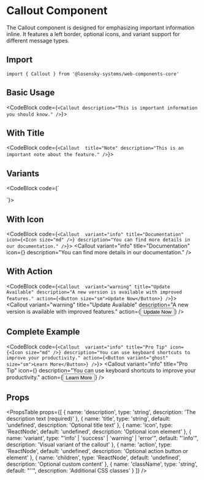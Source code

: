 
# Callout Component

The Callout component is designed for emphasizing important information inline. It features a left border, optional icons, and variant support for different message types.

## Import

```tsx
import { Callout } from '@losensky-systems/web-components-core'
```

## Basic Usage

<CodeBlock code={`<Callout description="This is important information you should know." />`}>
  <Callout description="This is important information you should know." />
</CodeBlock>

## With Title

<CodeBlock code={`<Callout 
  title="Note"
  description="This is an important note about the feature."
/>`}>
  <Callout 
    title="Note"
    description="This is an important note about the feature."
  />
</CodeBlock>

## Variants

<CodeBlock code={`<Callout 
  variant="info"
  title="Information"
  description="This is informational content."
/>

<Callout 
  variant="success"
  title="Success"
  description="Operation completed successfully."
/>

<Callout 
  variant="warning"
  title="Warning"
  description="Please review this before proceeding."
/>

<Callout 
  variant="error"
  title="Error"
  description="Something went wrong. Please try again."
/>`}>
  <div style={{ marginBottom: '1rem' }}>
    <Callout 
      variant="info"
      title="Information"
      description="This is informational content."
    />
  </div>
  <div style={{ marginBottom: '1rem' }}>
    <Callout 
      variant="success"
      title="Success"
      description="Operation completed successfully."
    />
  </div>
  <div style={{ marginBottom: '1rem' }}>
    <Callout 
      variant="warning"
      title="Warning"
      description="Please review this before proceeding."
    />
  </div>
  <div>
    <Callout 
      variant="error"
      title="Error"
      description="Something went wrong. Please try again."
    />
  </div>
</CodeBlock>

## With Icon

<CodeBlock code={`<Callout 
  variant="info"
  title="Documentation"
  icon={<Icon size="md" />}
  description="You can find more details in our documentation."
/>`}>
  <Callout 
    variant="info"
    title="Documentation"
    icon={<Icon size="md" />}
    description="You can find more details in our documentation."
  />
</CodeBlock>

## With Action

<CodeBlock code={`<Callout 
  variant="warning"
  title="Update Available"
  description="A new version is available with improved features."
  action={<Button size="sm">Update Now</Button>}
/>`}>
  <Callout 
    variant="warning"
    title="Update Available"
    description="A new version is available with improved features."
    action={<Button size="sm">Update Now</Button>}
  />
</CodeBlock>

## Complete Example

<CodeBlock code={`<Callout 
  variant="info"
  title="Pro Tip"
  icon={<Icon size="md" />}
  description="You can use keyboard shortcuts to improve your productivity."
  action={<Button variant="ghost" size="sm">Learn More</Button>}
/>`}>
  <Callout 
    variant="info"
    title="Pro Tip"
    icon={<Icon size="md" />}
    description="You can use keyboard shortcuts to improve your productivity."
    action={<Button variant="ghost" size="sm">Learn More</Button>}
  />
</CodeBlock>

## Props

<PropsTable props={[
  { name: 'description', type: 'string', description: 'The description text (required)' },
  { name: 'title', type: 'string', default: 'undefined', description: 'Optional title text' },
  { name: 'icon', type: 'ReactNode', default: 'undefined', description: 'Optional icon element' },
  { name: 'variant', type: "'info' | 'success' | 'warning' | 'error'", default: "'info'", description: 'Visual variant of the callout' },
  { name: 'action', type: 'ReactNode', default: 'undefined', description: 'Optional action button or element' },
  { name: 'children', type: 'ReactNode', default: 'undefined', description: 'Optional custom content' },
  { name: 'className', type: 'string', default: "''", description: 'Additional CSS classes' }
]} />

